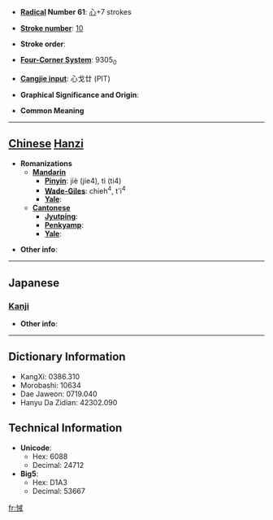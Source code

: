 * '''[[Wiktionary:Chinese radical index| Radical]] Number 61''': [[Wiktionary:Chinese radical index 心|心]]+7 strokes

* '''[[Wiktionary:Chinese total strokes index|Stroke number]]''': [[Wiktionary:Chinese total strokes index 10|10]]

* '''Stroke order''': 

* '''[[Wiktionary:Chinese four corner index|Four-Corner System]]''': 9305<sub>0</sub>

* '''[[Wiktionary:Chinese Cangjie index|Cangjie input]]''': 心戈廿 (PIT)

* '''Graphical Significance and Origin''': 

* '''Common Meaning'''

----

== [[Chinese]] [[Hanzi]] ==

* '''Romanizations'''
** '''[[Mandarin]]'''
*** '''[[Pinyin]]''': jiè (jie4), tì (ti4)
*** '''[[Wade-Giles]]''': chieh<sup>4</sup>, t'i<sup>4</sup>
*** '''[[Yale]]''': 
** '''[[Cantonese]]'''
*** '''[[Jyutping]]''':
*** '''[[Penkyamp]]''': 
*** '''[[Yale]]''': 

* '''Other info''': 

----

==Japanese==
===[[Kanji]]===
{{kanji|on readings=[[かい]] (kai), [[きょく]] (kyoku), [[こく]] (koku), [[かく]] (kaku)|kun readings=[[ととのえる]] (totonoeru)}}

* '''Other info''':  

----

== Dictionary Information ==

* KangXi: 0386.310
* Morobashi: 10634
* Dae Jaweon: 0719.040
* Hanyu Da Zidian: 42302.090

== Technical Information ==

* '''Unicode''':
** Hex: 6088
** Decimal: 24712
* '''Big5''':
** Hex: D1A3
** Decimal: 53667

[[fr:悈]]